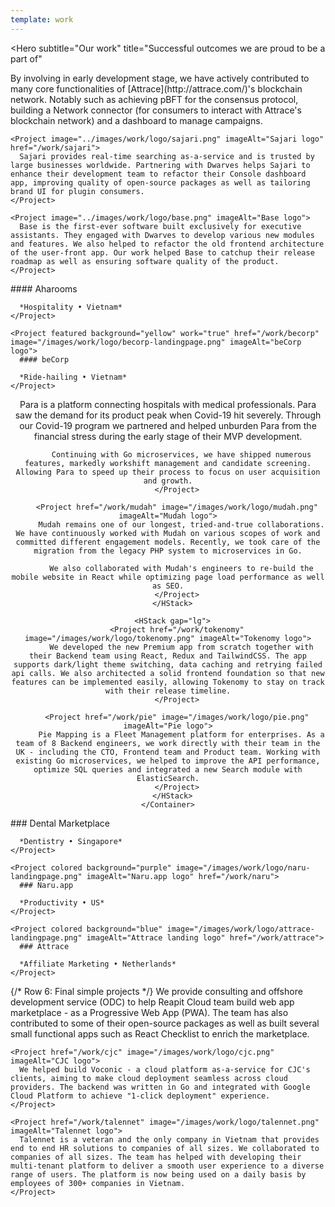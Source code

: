 ```yaml
---
template: work
---
```


<Hero
  subtitle="Our work"
  title="Successful outcomes
  we are proud to be a part of"
>
<Column gap="lg" className="mt-8">
  <HStack>
    <Project image="../images/work/logo/attrace.png" imageAlt="Attrace logo" href="/work/attrace">
      By involving in early development stage, we have actively contributed to many core functionalities of [Attrace](http://attrace.com/)'s blockchain network. Notably such as achieving pBFT for the consensus protocol, building a Network connector (for consumers to interact with Attrace's blockchain network) and a dashboard to manage campaigns.
    </Project>

    <Project image="../images/work/logo/sajari.png" imageAlt="Sajari logo" href="/work/sajari">
      Sajari provides real-time searching as-a-service and is trusted by large businesses worldwide. Partnering with Dwarves helps Sajari to enhance their development team to refactor their Console dashboard app, improving quality of open-source packages as well as tailoring brand UI for plugin consumers.
    </Project>

    <Project image="../images/work/logo/base.png" imageAlt="Base logo">
      Base is the first-ever software built exclusively for executive assistants. They engaged with Dwarves to develop various new modules and features. We also helped to refactor the old frontend architecture of the user-front app. Our work helped Base to catchup their release roadmap as well as ensuring software quality of the product.
    </Project>
  </HStack>

  <HStack>
    <Project featured background="green" href="/work/aharooms" image="/images/work/logo/aharooms-landingpage.png" imageAlt="Aharooms logo">
      #### Aharooms
      
      *Hospitality • Vietnam*
    </Project>

    <Project featured background="yellow" work="true" href="/work/becorp" image="/images/work/logo/becorp-landingpage.png" imageAlt="beCorp logo">
      #### beCorp
      
      *Ride-hailing • Vietnam*
    </Project>
  </HStack>

  <Center>
    <Container>
      <HStack gap="lg">
        <Project href="/work/para" image="/images/work/logo/para.png" imageAlt="Para logo">
          Para is a platform connecting hospitals with medical professionals. Para saw the demand for its product peak when Covid-19 hit severely. Through our Covid-19 program we partnered and helped unburden Para from the financial stress during the early stage of their MVP development.
          
          Continuing with Go microservices, we have shipped numerous features, markedly workshift management and candidate screening. Allowing Para to speed up their process to focus on user acquisition and growth.
        </Project>

        <Project href="/work/mudah" image="/images/work/logo/mudah.png" imageAlt="Mudah logo">
          Mudah remains one of our longest, tried-and-true collaborations. We have continuously worked with Mudah on various scopes of work and committed different engagement models. Recently, we took care of the migration from the legacy PHP system to microservices in Go.
          
          We also collaborated with Mudah's engineers to re-build the mobile website in React while optimizing page load performance as well as SEO.
        </Project>
      </HStack>

      <HStack gap="lg">
        <Project href="/work/tokenomy" image="/images/work/logo/tokenomy.png" imageAlt="Tokenomy logo">
          We developed the new Premium app from scratch together with their Backend team using React, Redux and TailwindCSS. The app supports dark/light theme switching, data caching and retrying failed api calls. We also architected a solid frontend foundation so that new features can be implemented easily, allowing Tokenomy to stay on track with their release timeline.
        </Project>

        <Project href="/work/pie" image="/images/work/logo/pie.png" imageAlt="Pie logo">
          Pie Mapping is a Fleet Management platform for enterprises. As a team of 8 Backend engineers, we work directly with their team in the UK - including the CTO, Frontend team and Product team. Working with existing Go microservices, we helped to improve the API performance, optimize SQL queries and integrated a new Search module with ElasticSearch.
        </Project>
      </HStack>
    </Container>
  </Center>

  <HStack>
    <Project colored background="dark" image="/images/work/logo/dental-marketplace.png" imageAlt="Dentistry Marketplace logo" href="/work/dental-marketplace">
      ### Dental Marketplace
      
      *Dentistry • Singapore*
    </Project>

    <Project colored background="purple" image="/images/work/logo/naru-landingpage.png" imageAlt="Naru.app logo" href="/work/naru">
      ### Naru.app
      
      *Productivity • US*
    </Project>

    <Project colored background="blue" image="/images/work/logo/attrace-landingpage.png" imageAlt="Attrace landing logo" href="/work/attrace">
      ### Attrace
      
      *Affiliate Marketing • Netherlands*
    </Project>
  </HStack>

  {/* Row 6: Final simple projects */}
  <HStack>
    <Project href="/work/reapit" image="/images/work/logo/reapit.png" imageAlt="Reapit logo">
      We provide consulting and offshore development service (ODC) to help Reapit Cloud team build web app marketplace - as a Progressive Web App (PWA). The team has also contributed to some of their open-source packages as well as built several small functional apps such as React Checklist to enrich the marketplace.
    </Project>

    <Project href="/work/cjc" image="/images/work/logo/cjc.png" imageAlt="CJC logo">
      We helped build Voconic - a cloud platform as-a-service for CJC's clients, aiming to make cloud deployment seamless across cloud providers. The backend was written in Go and integrated with Google Cloud Platform to achieve "1-click deployment" experience.
    </Project>

    <Project href="/work/talennet" image="/images/work/logo/talennet.png" imageAlt="Talennet logo">
      Talennet is a veteran and the only company in Vietnam that provides end to end HR solutions to companies of all sizes. We collaborated to companies of all sizes. The team has helped with developing their multi-tenant platform to deliver a smooth user experience to a diverse range of users. The platform is now being used on a daily basis by employees of 300+ companies in Vietnam.
    </Project>
  </HStack>
  </Column>
</Hero>
